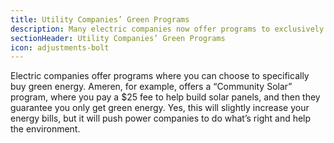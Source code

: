 ```yaml
---
title: Utility Companies’ Green Programs
description: Many electric companies now offer programs to exclusively buy solar
sectionHeader: Utility Companies’ Green Programs
icon: adjustments-bolt
---
```


Electric companies offer programs where you can choose to specifically buy green energy.
Ameren, for example, offers a “Community Solar” program,
where you pay a $25 fee to help build solar panels,
and then they guarantee you only get green energy.
Yes, this will slightly increase your energy bills,
but it will push power companies to do what’s right and help the environment.
